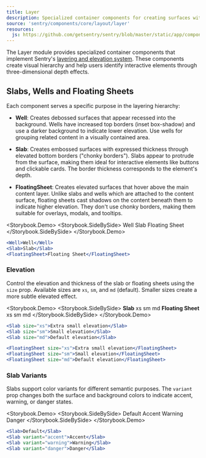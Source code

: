 ```yaml
---
title: Layer
description: Specialized container components for creating surfaces with different elevation levels—Slabs, Wells, and Floating Sheets
source: 'sentry/components/core/layout/layer'
resources:
  js: https://github.com/getsentry/sentry/blob/master/static/app/components/core/layout/layer.tsx
---
```





The Layer module provides specialized container components that implement Sentry's [layering and elevation system](/stories/principles/layering-and-elevation). These components create visual hierarchy and help users identify interactive elements through three-dimensional depth effects.

## Slabs, Wells and Floating Sheets

Each component serves a specific purpose in the layering hierarchy:

- **Well**: Creates debossed surfaces that appear recessed into the background. Wells have increased top borders (inset box-shadow) and use a darker background to indicate lower elevation. Use wells for grouping related content in a visually contained area.

- **Slab**: Creates embossed surfaces with expressed thickness through elevated bottom borders ("chonky borders"). Slabs appear to protrude from the surface, making them ideal for interactive elements like buttons and clickable cards. The border thickness corresponds to the element's depth.

- **FloatingSheet**: Creates elevated surfaces that hover above the main content layer. Unlike slabs and wells which are attached to the content surface, floating sheets cast shadows on the content beneath them to indicate higher elevation. They don't use chonky borders, making them suitable for overlays, modals, and tooltips.

<Storybook.Demo>
  <Storybook.SideBySide>
    <Well padding="md" width="100px" height="100px">
      Well
    </Well>
    <Slab padding="md" width="100px" height="100px">
      Slab
    </Slab>
    <FloatingSheet padding="md" width="100px" height="100px">
      Floating Sheet
    </FloatingSheet>
  </Storybook.SideBySide>
</Storybook.Demo>
```jsx
<Well>Well</Well>
<Slab>Slab</Slab>
<FloatingSheet>Floating Sheet</FloatingSheet>
```

### Elevation

Control the elevation and thickness of the slab or floating sheets using the `size` prop. Available sizes are `xs`, `sm`, and `md` (default). Smaller sizes create a more subtle elevated effect.

<Storybook.Demo>
  <Storybook.SideBySide>
    <Flex
      background="primary"
      padding="xl"
      radius="md"
      direction="row"
      gap="xl"
      border="primary"
    >
      <Flex direction="column" gap="xl">
        <strong>Slab</strong>
        <Slab padding="md" size="xs" width="100px">
          <Text align="center">xs</Text>
        </Slab>
        <Slab padding="md" size="sm" width="100px">
          <Text align="center">sm</Text>
        </Slab>
        <Slab padding="md" size="md" width="100px">
          <Text align="center">md</Text>
        </Slab>
      </Flex>
      <Flex direction="column" gap="xl">
        <strong>Floating Sheet</strong>
        <FloatingSheet padding="md" size="xs" width="100px">
          <Text align="center">xs</Text>
        </FloatingSheet>
        <FloatingSheet padding="md" size="sm" width="100px">
          <Text align="center">sm</Text>
        </FloatingSheet>
        <FloatingSheet padding="md" size="md" width="100px">
          <Text align="center">md</Text>
        </FloatingSheet>
      </Flex>
    </Flex>
  </Storybook.SideBySide>
</Storybook.Demo>
```jsx
<Slab size="xs">Extra small elevation</Slab>
<Slab size="sm">Small elevation</Slab>
<Slab size="md">Default elevation</Slab>

<FloatingSheet size="xs">Extra small elevation</FloatingSheet>
<FloatingSheet size="sm">Small elevation</FloatingSheet>
<FloatingSheet size="md">Default elevation</FloatingSheet>
```

### Slab Variants

Slabs support color variants for different semantic purposes. The `variant` prop changes both the surface and background colors to indicate accent, warning, or danger states.

<Storybook.Demo>
  <Storybook.SideBySide>
    <Flex direction="column" gap="xl">
      <Slab padding="md" width="120px">
        <Text align="center">Default</Text>
      </Slab>
      <Slab padding="md" width="120px" variant="accent">
        <Text align="center">Accent</Text>
      </Slab>
      <Slab padding="md" width="120px" variant="warning">
        <Text align="center">Warning</Text>
      </Slab>
      <Slab padding="md" width="120px" variant="danger">
        <Text align="center">Danger</Text>
      </Slab>
    </Flex>
  </Storybook.SideBySide>
</Storybook.Demo>
```jsx
<Slab>Default</Slab>
<Slab variant="accent">Accent</Slab>
<Slab variant="warning">Warning</Slab>
<Slab variant="danger">Danger</Slab>
```
